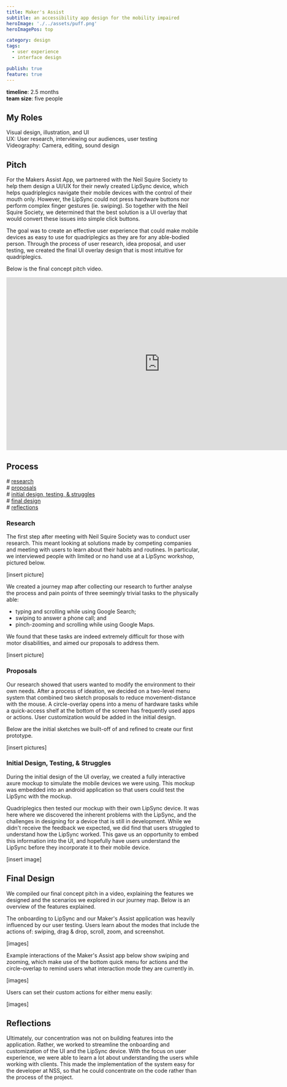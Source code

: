```yaml
---
title: Maker's Assist
subtitle: an accessibility app design for the mobility impaired
heroImage: './../assets/puff.png'
heroImagePos: top

category: design
tags:
  - user experience
  - interface design

publish: true
feature: true
---
```


**timeline**: 2.5 months  
**team size**: five people

## My Roles

Visual design, illustration, and UI  
UX: User research, interviewing our audiences, user testing  
Videography: Camera, editing, sound design


## Pitch

For the Makers Assist App, we partnered with the Neil Squire Society to help them design a UI/UX for their newly created LipSync device, which helps quadriplegics navigate their mobile devices with the control of their mouth only. However, the LipSync could not press hardware buttons nor perform complex finger gestures (ie. swiping). So together with the Neil Squire Society, we determined that the best solution is a UI overlay that would convert these issues into simple click buttons.

The goal was to create an effective user experience that could make mobile devices as easy to use for quadriplegics as they are for any able-bodied person. Through the process of user research, idea proposal, and user testing, we created the final UI overlay design that is most intuitive for quadriplegics.

Below is the final concept pitch video.

<!-- TODO: Fix the iframe and squishing on mobile... -->
<div className='w-full'>
<iframe title="vimeo-player" src="https://player.vimeo.com/video/211353188" width="800" height="450" frameborder="0" allowfullscreen></iframe>
</div>

## Process
\# [research](#research)  
\# [proposals](#proposals)  
\# [initial design, testing, & struggles](#initial-design-testing--struggles)  
\# [final design](#final-design)  
\# [reflections](#reflections)  

### Research

The first step after meeting with Neil Squire Society was to conduct user research. This meant looking at solutions made by competing companies and meeting with users to learn about their habits and routines. In particular, we interviewed people with limited or no hand use at a LipSync workshop, pictured below.

[insert picture]

We created a journey map after collecting our research to further analyse the process and pain points of three seemingly trivial tasks to the physically able:

* typing and scrolling while using Google Search;  
* swiping to answer a phone call; and  
* pinch-zooming and scrolling while using Google Maps.  

We found that these tasks are indeed extremely difficult for those with motor disabilities, and aimed our proposals to address them.

[insert picture]


### Proposals

Our research showed that users wanted to modify the environment to their own needs. After a process of ideation, we decided on a two-level menu system that combined two sketch proposals to reduce movement-distance with the mouse. A circle-overlay opens into a menu of hardware tasks while a quick-access shelf at the bottom of the screen has frequently used apps or actions. User customization would be added in the initial design.

Below are the initial sketches we built-off of and refined to create our first prototype.

[insert pictures]


### Initial Design, Testing, & Struggles

During the initial design of the UI overlay, we created a fully interactive axure mockup to simulate the mobile devices we were using. This mockup was embedded into an android application so that users could test the LipSync with the mockup.

Quadriplegics then tested our mockup with their own LipSync device. It was here where we discovered the inherent problems with the LipSync, and the challenges in designing for a device that is still in development. While we didn't receive the feedback we expected, we did find that users struggled to understand how the LipSync worked. This gave us an opportunity to embed this information into the UI, and hopefully have users understand the LipSync before they incorporate it to their mobile device.

[insert image]


## Final Design

We compiled our final concept pitch in a video, explaining the features we designed and the scenarios we explored in our journey map. Below is an overview of the features explained.

The onboarding to LipSync and our Maker's Assist application was heavily influenced by our user testing. Users learn about the modes that include the actions of: swiping, drag & drop, scroll, zoom, and screenshot.

[images]

Example interactions of the Maker's Assist app below show swiping and zooming, which make use of the bottom quick menu for actions and the circle-overlap to remind users what interaction mode they are currently in.

[images]

Users can set their custom actions for either menu easily:

[images]


## Reflections

Ultimately, our concentration was not on building features into the application. Rather, we worked to streamline the onboarding and customization of the UI and the LipSync device. With the focus on user experience, we were able to learn a lot about understanding the users while working with clients. This made the implementation of the system easy for the developer at NSS, so that he could concentrate on the code rather than the process of the project.